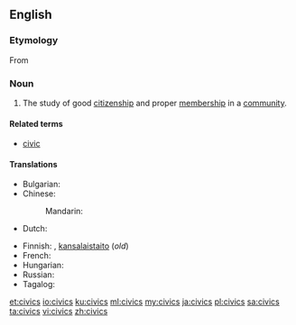 ==English==

===Etymology===
From {{etyl|la|en}} {{term|civicus||lang=la|having to do with citizens or a town or city}}

===Noun===
{{en-noun|-|civics}}

# The study of good [[citizenship]] and proper [[membership]] in a [[community]].

====Related terms====
* [[civic]]

====Translations====
{{trans-top|the study of good citizenship and proper membership in a community}}
* Bulgarian: {{t|bg|гражданско право|n}}
* Chinese:
*: Mandarin: {{t-needed|cmn}}
* Dutch: {{t+|nl|maatschappijleer|f}}
{{trans-mid}}
* Finnish: {{t|fi|yhteiskuntaoppi}}, [[kansalaistaito]] (''old'')
* French: {{t-needed|fr}}
* Hungarian: {{t|hu|állampolgári ismeretek}}
* Russian: {{t|ru|гражданове́дение|n}}
* Tagalog: {{t|tl|palamayanan}}
{{trans-bottom}}

[[et:civics]]
[[io:civics]]
[[ku:civics]]
[[ml:civics]]
[[my:civics]]
[[ja:civics]]
[[pl:civics]]
[[sa:civics]]
[[ta:civics]]
[[vi:civics]]
[[zh:civics]]